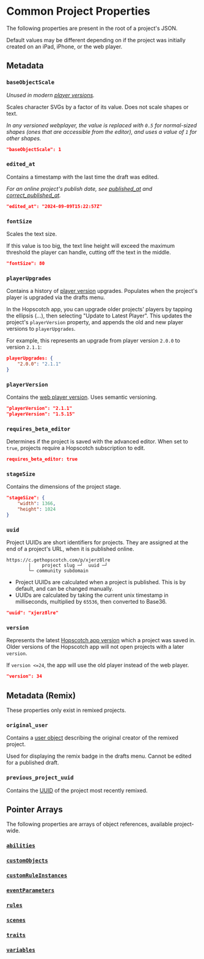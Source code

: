 

# Common Project Properties

The following properties are present in the root of a project's JSON.

Default values may be different depending on if the project was initially created on
an iPad, iPhone, or the web player.


## Metadata

### `baseObjectScale`

<PropertyData type="number" defaultValue="1" playerVersion="<1.5.16" />

*Unused in modern [player versions](/wiki/spec/version-history#player-versions).*

Scales character SVGs by a factor of its value. Does not scale shapes or text.

*In any versioned webplayer<Note note="when first?" />, the value is replaced with `0.5` for normal-sized shapes (ones that are accessible from the editor),
and uses a value of `1` for other shapes.*

```json
"baseObjectScale": 1
```


### `edited_at`

<PropertyData type="string" />

Contains a timestamp with the last time the draft was edited.

*For an online project's publish date, see [published_at](#) and [correct_published_at](#).*

```json
"edited_at": "2024-09-09T15:22:57Z"
```


### `fontSize`

<PropertyData type="number" defaultValueiPad="80" defaultValueiPhone="72" />

Scales the text size.

If this value is too big, the text line height will exceed
the maximum threshold the player can handle, cutting off the text in the middle.<Note note="needs elaboration" />

```json
"fontSize": 80
```


### `playerUpgrades`

<PropertyData type="object" defaultValue="{}" />

Contains a history of [player version](/wiki/spec/version-history#player-versions) upgrades.
Populates when the project's player is upgraded via the drafts menu.

In the Hopscotch app, you can upgrade older projects' players by tapping the ellipsis (...),
then selecting "Update to Latest Player".
This updates the project's `playerVersion` property, and appends the old and new player versions to `playerUpgrades`.

For example, this represents an upgrade from player version `2.0.0` to version `2.1.1`:

```json
playerUpgrades: {
    "2.0.0": "2.1.1"
}
```


### `playerVersion`

<PropertyData type="string" />

Contains the [web player version](/wiki/spec/version-history#player-versions). Uses semantic versioning.

```json
"playerVersion": "2.1.1"
"playerVersion": "1.5.15"
```


### `requires_beta_editor`

<PropertyData type="boolean" />

Determines if the project is saved with the advanced editor. When set to `true`,
projects require a Hopscotch subscription to edit.

```json
requires_beta_editor: true
```


### `stageSize`

<PropertyData type="object" defaultValueMobile="screen resolution" defaultValueWebEditor="1366x1024" />

Contains the dimensions of the project stage.

```json
"stageSize": {
    "width": 1366,
    "height": 1024
}
```


### `uuid`

<PropertyData type="string" />

Project UUIDs are short identifiers for projects. They are assigned at the end of a project's URL, when it is published online.

```
https://c.gethopscotch.com/p/xjerz8lre
        |    project slug ─┘  uuid ─┘
        └─ community subdomain
```

- Project UUIDs are calculated when a project is published. This is by default, and can be changed manually.<Note note="needs verification" />
- UUIDs are calculated by taking the current unix timestamp in milliseconds, multiplied by `65536`, then converted to Base36.

```json
"uuid": "xjerz8lre"
```


### `version`

<PropertyData type="number" />

Represents the latest [Hopscotch app version](/wiki/spec/version-history#app-versions) which a project was saved in.
Older versions of the Hopscotch app will not open projects with a later `version`.

If `version <=24`, the app will use the old player instead of the web player.

```json
"version": 34
```



## Metadata (Remix)

These properties only exist in remixed projects.

### `original_user`

<PropertyData type="object" />

Contains a [user object](/wiki/spec/online-project-properties#user) describing the original creator of the remixed project.

Used for displaying the remix badge in the drafts menu. Cannot be edited for a published draft.<Note note="needs verification" />


### `previous_project_uuid`

<PropertyData type="string" />

Contains the [UUID](#uuid) of the project most recently remixed.



## Pointer Arrays

The following properties are arrays of object references, available project-wide.

<PropertyData type="array" />

### [`abilities`](/wiki/spec/ability)

### [`customObjects`](/wiki/spec/custom-object)

### [`customRuleInstances`](/wiki/spec/custom-rule-instance)

### [`eventParameters`](/wiki/spec/event-parameter)

### [`rules`](/wiki/spec/rule)

### [`scenes`](/wiki/spec/scene)

### [`traits`](/wiki/spec/trait)

### [`variables`](/wiki/spec/variable)

